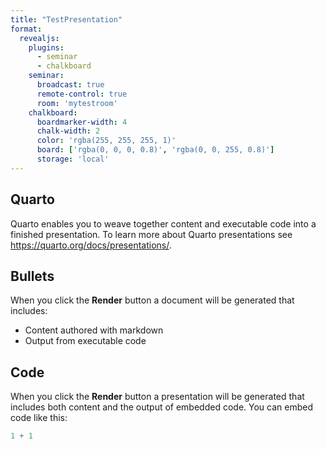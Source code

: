 ```yaml
---
title: "TestPresentation"
format: 
  revealjs:
    plugins:
      - seminar
      - chalkboard
    seminar: 
      broadcast: true
      remote-control: true
      room: 'mytestroom'
    chalkboard:
      boardmarker-width: 4
      chalk-width: 2
      color: 'rgba(255, 255, 255, 1)'
      board: ['rgba(0, 0, 0, 0.8)', 'rgba(0, 0, 255, 0.8)']
      storage: 'local'
---
```


## Quarto

Quarto enables you to weave together content and executable code into a finished presentation. To learn more about Quarto presentations see <https://quarto.org/docs/presentations/>.

## Bullets

When you click the **Render** button a document will be generated that includes:

-   Content authored with markdown
-   Output from executable code

## Code

When you click the **Render** button a presentation will be generated that includes both content and the output of embedded code. You can embed code like this:

```r
1 + 1
```


